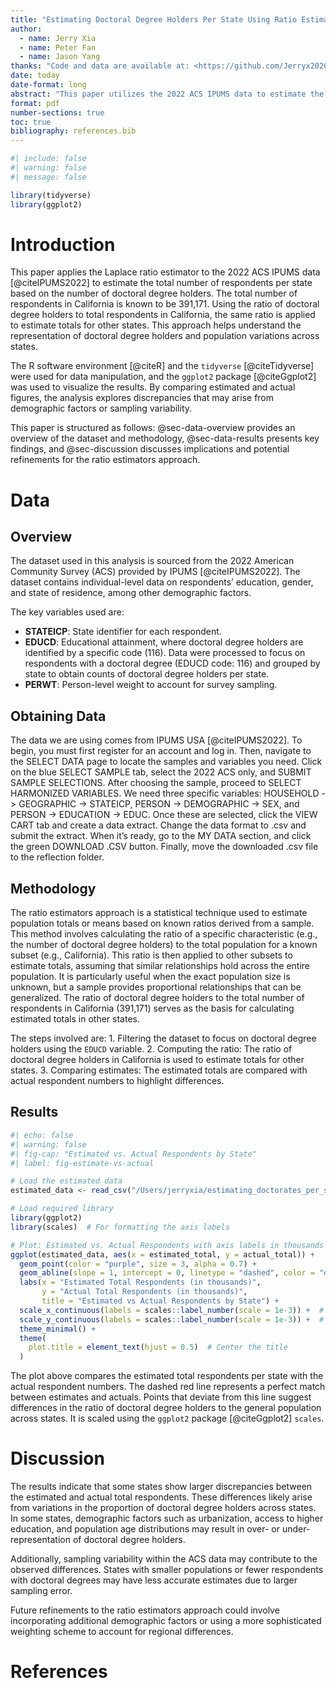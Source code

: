 ```yaml
---
title: "Estimating Doctoral Degree Holders Per State Using Ratio Estimators (2022 ACS Data)"
author: 
  - name: Jerry Xia
  - name: Peter Fan
  - name: Jason Yang
thanks: "Code and data are available at: <https://github.com/Jerryx2020/estimating_doctorates_per_state>"
date: today
date-format: long
abstract: "This paper utilizes the 2022 ACS IPUMS data to estimate the total number of respondents in each state based on the ratio of doctoral degree holders. Using California as a benchmark with 391,171 total respondents, we apply the Laplace ratio estimators approach to infer state-level totals and compare these estimates with the actual respondent numbers. The differences in estimates suggest possible variations in sample representation and other demographic factors."
format: pdf
number-sections: true
toc: true
bibliography: references.bib
---
```


```r
#| include: false
#| warning: false
#| message: false

library(tidyverse)
library(ggplot2) 
```

\newpage

# Introduction

This paper applies the Laplace ratio estimator to the 2022 ACS IPUMS data [@citeIPUMS2022] to estimate the total number of respondents per state based on the number of doctoral degree holders. The total number of respondents in California is known to be 391,171. Using the ratio of doctoral degree holders to total respondents in California, the same ratio is applied to estimate totals for other states. This approach helps understand the representation of doctoral degree holders and population variations across states.

The R software environment [@citeR] and the `tidyverse` [@citeTidyverse] were used for data manipulation, and the `ggplot2` package [@citeGgplot2] was used to visualize the results. By comparing estimated and actual figures, the analysis explores discrepancies that may arise from demographic factors or sampling variability.

This paper is structured as follows: @sec-data-overview provides an overview of the dataset and methodology, @sec-data-results presents key findings, and @sec-discussion discusses implications and potential refinements for the ratio estimators approach.

# Data {#sec-data}

## Overview {#sec-data-overview}

The dataset used in this analysis is sourced from the 2022 American Community Survey (ACS) provided by IPUMS [@citeIPUMS2022]. The dataset contains individual-level data on respondents' education, gender, and state of residence, among other demographic factors.

The key variables used are:

- **STATEICP**: State identifier for each respondent.
- **EDUCD**: Educational attainment, where doctoral degree holders are identified by a specific code (116).
Data were processed to focus on respondents with a doctoral degree (EDUCD code: 116) and grouped by state to obtain counts of doctoral degree holders per state.
- **PERWT**: Person-level weight to account for survey sampling.

## Obtaining Data {#sec-obtaining-data}

The data we are using comes from IPUMS USA [@citeIPUMS2022]. To begin, you must first register for an account and log in. Then, navigate to the SELECT DATA page to locate the samples and variables you need. Click on the blue SELECT SAMPLE tab, select the 2022 ACS only, and SUBMIT SAMPLE SELECTIONS. After choosing the sample, proceed to SELECT HARMONIZED VARIABLES. We need three specific variables: HOUSEHOLD -> GEOGRAPHIC -> STATEICP, PERSON -> DEMOGRAPHIC -> SEX, and PERSON -> EDUCATION -> EDUC. Once these are selected, click the VIEW CART tab and create a data extract. Change the data format to .csv and submit the extract. When it's ready, go to the MY DATA section, and click the green DOWNLOAD .CSV button. Finally, move the downloaded .csv file to the reflection folder.

## Methodology {#sec-methodology}
The ratio estimators approach is a statistical technique used to estimate population totals or means based on known ratios derived from a sample. This method involves calculating the ratio of a specific characteristic (e.g., the number of doctoral degree holders) to the total population for a known subset (e.g., California). This ratio is then applied to other subsets to estimate totals, assuming that similar relationships hold across the entire population. It is particularly useful when the exact population size is unknown, but a sample provides proportional relationships that can be generalized. The ratio of doctoral degree holders to the total number of respondents in California (391,171) serves as the basis for calculating estimated totals in other states.

The steps involved are:
1. Filtering the dataset to focus on doctoral degree holders using the `EDUCD` variable.
2. Computing the ratio: The ratio of doctoral degree holders in California is used to estimate totals for other states.
3. Comparing estimates: The estimated totals are compared with actual respondent numbers to highlight differences.

\newpage

## Results {#sec-data-results}
```r
#| echo: false
#| warning: false
#| fig-cap: "Estimated vs. Actual Respondents by State"
#| label: fig-estimate-vs-actual

# Load the estimated data
estimated_data <- read_csv("/Users/jerryxia/estimating_doctorates_per_state/data/analysis_data/estimated_total_by_state.csv")

# Load required library
library(ggplot2)
library(scales)  # For formatting the axis labels

# Plot: Estimated vs. Actual Respondents with axis labels in thousands and centered title
ggplot(estimated_data, aes(x = estimated_total, y = actual_total)) +
  geom_point(color = "purple", size = 3, alpha = 0.7) +
  geom_abline(slope = 1, intercept = 0, linetype = "dashed", color = "darkgrey") +
  labs(x = "Estimated Total Respondents (in thousands)",
       y = "Actual Total Respondents (in thousands)",
       title = "Estimated vs Actual Respondents by State") +
  scale_x_continuous(labels = scales::label_number(scale = 1e-3)) +  # Convert to thousands
  scale_y_continuous(labels = scales::label_number(scale = 1e-3)) +  # Convert to thousands
  theme_minimal() +
  theme(
    plot.title = element_text(hjust = 0.5)  # Center the title
  )

```

The plot above compares the estimated total respondents per state with the actual respondent numbers. The dashed red line represents a perfect match between estimates and actuals. Points that deviate from this line suggest differences in the ratio of doctoral degree holders to the general population across states. It is scaled using the `ggplot2` package [@citeGgplot2] `scales`.

\newpage

# Discussion {#sec-discussion}

The results indicate that some states show larger discrepancies between the estimated and actual total respondents. These differences likely arise from variations in the proportion of doctoral degree holders across states. In some states, demographic factors such as urbanization, access to higher education, and population age distributions may result in over- or under-representation of doctoral degree holders.

Additionally, sampling variability within the ACS data may contribute to the observed differences. States with smaller populations or fewer respondents with doctoral degrees may have less accurate estimates due to larger sampling error.

Future refinements to the ratio estimators approach could involve incorporating additional demographic factors or using a more sophisticated weighting scheme to account for regional differences.

\newpage

# References {#sec-references}
